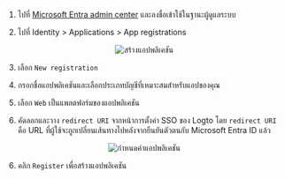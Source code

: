 1. ไปที่ [Microsoft Entra admin center](https://entra.microsoft.com/) และลงชื่อเข้าใช้ในฐานะผู้ดูแลระบบ

2. ไปที่ Identity > Applications > App registrations

<center>
  <img src="/img/assets/entra_id_oidc_create_application.webp" alt="สร้างแอปพลิเคชัน" />
</center>

3. เลือก `New registration`

4. กรอกชื่อแอปพลิเคชันและเลือกประเภทบัญชีที่เหมาะสมสำหรับแอปของคุณ

5. เลือก `Web` เป็นแพลตฟอร์มของแอปพลิเคชัน

6. คัดลอกและวาง `redirect URI` จากหน้าการตั้งค่า SSO ของ Logto โดย `redirect URI` คือ URL ที่ผู้ใช้จะถูกเปลี่ยนเส้นทางไปหลังจากยืนยันตัวตนกับ Microsoft Entra ID แล้ว

<center>
  <img src="/img/assets/entra_id_oidc_config_application.webp" alt="กำหนดค่าแอปพลิเคชัน" />
</center>

6. คลิก `Register` เพื่อสร้างแอปพลิเคชัน
